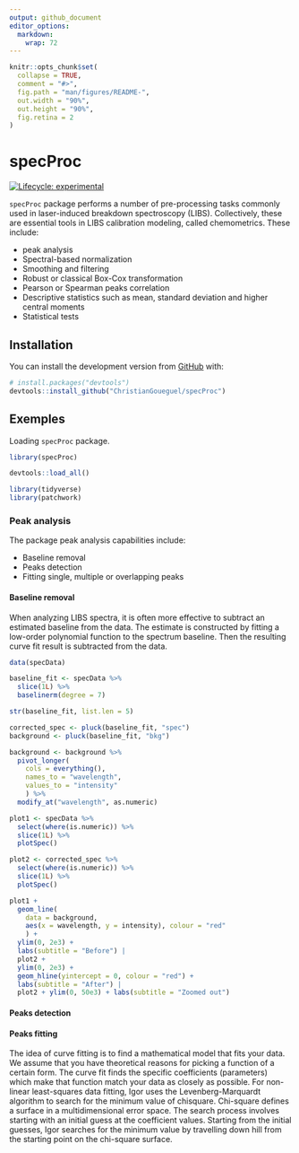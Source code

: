 ```yaml
---
output: github_document
editor_options: 
  markdown: 
    wrap: 72
---
```


<!-- README.md is generated from README.Rmd. Please edit that file -->

```r
knitr::opts_chunk$set(
  collapse = TRUE,
  comment = "#>",
  fig.path = "man/figures/README-",
  out.width = "90%",
  out.height = "90%",
  fig.retina = 2
)
```

# specProc

<!-- badges: start -->

[![Lifecycle: experimental](https://img.shields.io/badge/lifecycle-experimental-orange.svg)](https://lifecycle.r-lib.org/articles/stages.html#experimental)
<!-- badges: end -->

`specProc` package performs a number of pre-processing tasks commonly used in laser-induced breakdown spectroscopy (LIBS). Collectively, these are essential tools in LIBS calibration modeling, called chemometrics. These include:

-   peak analysis
-   Spectral-based normalization 
-   Smoothing and filtering
-   Robust or classical Box-Cox transformation 
-   Pearson or Spearman peaks correlation
-   Descriptive statistics such as mean, standard deviation and higher
    central moments 
-   Statistical tests

## Installation

You can install the development version from
[GitHub](https://github.com/) with:

``` r
# install.packages("devtools")
devtools::install_github("ChristianGoueguel/specProc")
```

## Exemples

Loading `specProc` package.

```r
library(specProc)
```

```r
devtools::load_all()
```

```r
library(tidyverse)
library(patchwork)
```

### Peak analysis

The package peak analysis capabilities include:

-   Baseline removal
-   Peaks detection
-   Fitting single, multiple or overlapping peaks

#### Baseline removal

When analyzing LIBS spectra, it is often more effective to subtract an estimated baseline from the data. The estimate is constructed by fitting a low-order polynomial function to the spectrum baseline. Then the resulting curve fit result is subtracted from the data.

```r
data(specData)
```

```r
baseline_fit <- specData %>% 
  slice(1L) %>% 
  baselinerm(degree = 7)
```

```r
str(baseline_fit, list.len = 5) 
```

```r
corrected_spec <- pluck(baseline_fit, "spec")
background <- pluck(baseline_fit, "bkg")
```

```r
background <- background %>%
  pivot_longer(
    cols = everything(), 
    names_to = "wavelength",
    values_to = "intensity"
    ) %>%
  modify_at("wavelength", as.numeric)
```

```r
plot1 <- specData %>% 
  select(where(is.numeric)) %>%
  slice(1L) %>%
  plotSpec()
```

```r
plot2 <- corrected_spec %>% 
  select(where(is.numeric)) %>%
  slice(1L) %>%
  plotSpec()
```

```r
plot1 + 
  geom_line(
    data = background, 
    aes(x = wavelength, y = intensity), colour = "red"
    ) +
  ylim(0, 2e3) +
  labs(subtitle = "Before") | 
  plot2 + 
  ylim(0, 2e3) + 
  geom_hline(yintercept = 0, colour = "red") +
  labs(subtitle = "After") |
  plot2 + ylim(0, 50e3) + labs(subtitle = "Zoomed out")
```

#### Peaks detection



#### Peaks fitting

The idea of curve fitting is to find a mathematical model that fits your data. We assume that you have theoretical reasons for picking a function of a certain form. The curve fit finds the specific coefficients (parameters) which make that function match your data as closely as possible. For non-linear least-squares data fitting, Igor uses the Levenberg-Marquardt algorithm to search for the minimum value of chisquare. Chi-square defines a surface in a multidimensional error space. The search process involves starting with an initial guess at the coefficient values. Starting from the initial guesses, Igor searches for the minimum value by travelling down hill from the starting point on the chi-square surface.






